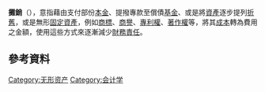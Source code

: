 {{Multiple issues|
{{Expand language|1=en|time=2022-06-03T16:19:52+00:00}}
{{Refimprove|time=2022-06-03T16:19:52+00:00}}
}}
{{会计|expanded=部分主要科目}}

'''攤銷'''（{{lang-en|Amortization}}），意指藉由支付部份[[本金|本金]]、提撥專款至償債[[基金|基金]]、或是將[[資產|資產]]逐步提列[[折舊|折舊]]，或是無形[[固定資產|固定資產]]，例如[[商標|商標]]、[[商譽|商譽]]、[[專利權|專利權]]、[[著作權|著作權]]等，將其[[成本|成本]]轉為費用之金額，使用這些方式來逐漸減少[[財務|財務]][[責任|責任]]。

==參考資料==
<references />
[[Category:无形资产|Category:无形资产]]
[[Category:会计学|Category:会计学]]
{{Accounting-stub}}